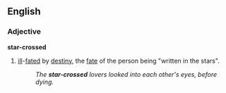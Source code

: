 ==English==
===Adjective===
'''star-crossed'''
{{wikipedia}}
#[[ill]]-[[fated]] by [[destiny]], the [[fate]] of the person being "written in the stars".
#:''The '''star-crossed''' lovers looked into each other's eyes, before dying.''